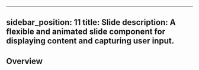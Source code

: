  ---
sidebar_position: 11
title: Slide
description: A flexible and animated slide component for displaying content and capturing user input.
---

## Overview
